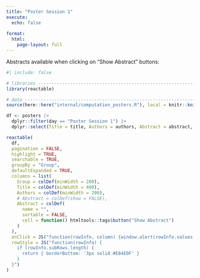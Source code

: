 ```yaml
---
title: "Poster Session 1"
execute: 
  echo: false
  
format: 
  html:
    page-layout: full
---
```


Abstracts available when clicking on "Show Abstract" buttons:

```r
#| include: false

# libraries --------------------------------------------------------------------
library(reactable)

# data -------------------------------------------------------------------------
source(here::here("internal/computation_posters.R"), local = knitr::knit_global())

df <- posters |>
  dplyr::filter(day == "Poster Session 1") |>
  dplyr::select(Title = title, Authors = authors, Abstract = abstract, Group = group)
```

```r
reactable(
  df,
  pagination = FALSE,
  highlight = TRUE,
  searchable = TRUE,
  groupBy = "Group",
  defaultExpanded = TRUE,
  columns = list(
    Group = colDef(minWidth = 200),
    Title = colDef(minWidth = 400),
    Authors = colDef(minWidth = 200),
    # Abstract = colDef(show = FALSE),
    Abstract = colDef(
      name = "",
      sortable = FALSE,
      cell = function() htmltools::tags$button("Show Abstract")
    )
  ),
  onClick = JS("function(rowInfo, column) {window.alert(rowInfo.values['Abstract'])}"),
  rowStyle = JS("function(rowInfo) {
    if (rowInfo.subRows.length) {
      return { borderBottom: '3px solid #E84E0F' }
    }
  }")
)
```
